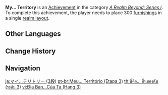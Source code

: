 {{Achievement Infobox
|title        = My... Territory
|id           = 81073
|order id     = 1074
|category     = A Realm Beyond: Series I
|description  = Place 300 [[furnishings]] in a single [[Realm Layout|realm layout]].
|requirements = 
|primogems    = 20
|tracking     = Tracks the maximum amount of furnishings ever placed in any realm.
|topic        = 
|set          = My... Territory
|tier         = 3
|tiers_total  = 3
}}
'''My... Territory''' is an [[Achievement]] in the category ''[[A Realm Beyond: Series I]]''. To complete this achievement, the player needs to place 300 [[furnishings]] in a single [[Realm Layout|realm layout]].
<!--
==Trivia==

==Video Guides==
{{EVT
|video1   = 
|caption1 = 
}}
-->
==Other Languages==
{{Transclude|My... Territory|Other Languages}}

==Change History==
{{Change History|1.5}}
<!--
==References==
{{Reflist}}
-->
==Navigation==
{{Achievement Navbox}}

[[ja:マイ…テリトリー (3段)]]
[[pt-br:Meu... Território (Etapa 3)]]
[[th:นี่คือ... ถิ่นของฉัน (ระดับ 3)]]
[[vi:Địa Bàn...Của Ta (Hạng 3)]]